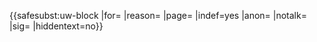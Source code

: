{{<includeonly>safesubst:</includeonly>uw-block
|for={{{for|}}}
|reason={{{reason|}}}
|page={{{page|}}}
|indef=yes
|anon={{{anon|}}}
|notalk={{{notalk|}}}
|sig={{{sig|}}}
|hiddentext=no}}<!-- Template:uw-blockindef --><noinclude>

{{Block notice}}
</noinclude>